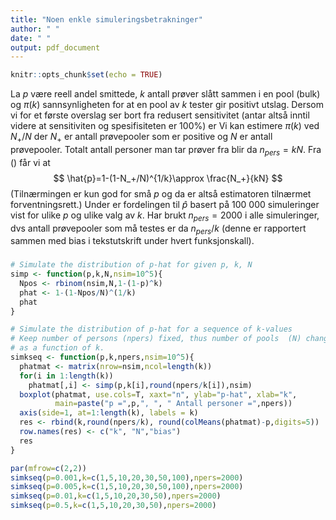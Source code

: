 ---
title: "Noen enkle simuleringsbetrakninger"
author: " "
date: " "
output: pdf_document
---

```{r setup, include=FALSE}
knitr::opts_chunk$set(echo = TRUE)
```


La $p$ være reell andel smittede, $k$ antall prøver slått sammen i en pool (bulk) og $\pi(k)$ sannsynligheten for at en pool av $k$ tester gir positivt utslag. Dersom vi for et første overslag ser bort fra redusert sensitivitet (antar altså inntil videre at sensitiviten og spesifisiteten er 100\%) er
\begin{equation}
\label{pip}
\pi(k)=1-(1-p)^k\approx kp
\end{equation}
Vi kan estimere $\pi(k)$ ved $N_{+}/N$ der $N_{+}$ er antall prøvepooler som er positive og $N$ er antall prøvepooler. Totalt antall personer man tar prøver fra blir da $n_{pers}=kN$. Fra (\ref{pip}) får vi at 
$$
\hat{p}=1-(1-N_+/N)^{1/k}\approx \frac{N_+}{kN}
$$
(Tilnærmingen er kun god for små $p$ og da er altså estimatoren tilnærmet forventningsrett.)
Under er fordelingen til $\hat p$ basert på 100 000 simuleringer vist for ulike $p$ og ulike valg av $k$. Har brukt $n_{pers}=2000$ i alle simuleringer, dvs antall prøvepooler som må testes er da $n_{pers}/k$ (denne er rapportert sammen med bias i tekstutskrift under hvert funksjonskall). 


### 
```{r, fig.height=6}
# Simulate the distribution of p-hat for given p, k, N
simp <- function(p,k,N,nsim=10^5){
  Npos <- rbinom(nsim,N,1-(1-p)^k)
  phat <- 1-(1-Npos/N)^(1/k)
  phat
}

# Simulate the distribution of p-hat for a sequence of k-values
# Keep number of persons (npers) fixed, thus number of pools  (N) changes
# as a function of k. 
simkseq <- function(p,k,npers,nsim=10^5){
  phatmat <- matrix(nrow=nsim,ncol=length(k))
  for(i in 1:length(k))
    phatmat[,i] <- simp(p,k[i],round(npers/k[i]),nsim)
  boxplot(phatmat, use.cols=T, xaxt="n", ylab="p-hat", xlab="k",
          main=paste("p =",p,", ", " Antall personer =",npers))
  axis(side=1, at=1:length(k), labels = k)
  res <- rbind(k,round(npers/k), round(colMeans(phatmat)-p,digits=5))
  row.names(res) <- c("k", "N","bias")
  res
}

par(mfrow=c(2,2))
simkseq(p=0.001,k=c(1,5,10,20,30,50,100),npers=2000)
simkseq(p=0.005,k=c(1,5,10,20,30,50,100),npers=2000)
simkseq(p=0.01,k=c(1,5,10,20,30,50),npers=2000)
simkseq(p=0.5,k=c(1,5,10,20,30,50),npers=2000)
```
